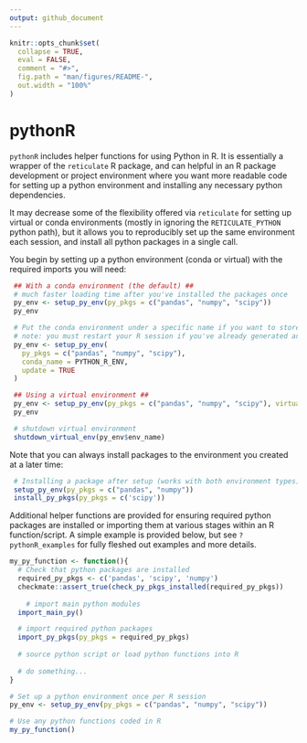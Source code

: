 ```yaml
---
output: github_document
---
```


<!-- README.md is generated from README.Rmd. Please edit that file -->

```r
knitr::opts_chunk$set(
  collapse = TRUE,
  eval = FALSE,
  comment = "#>",
  fig.path = "man/figures/README-",
  out.width = "100%"
)
```

# pythonR
`pythonR` includes helper functions for using Python in R. It is essentially a wrapper of the `reticulate` R package, and can helpful in an R package development or project environment where you want more readable code for setting up a python environment and installing any necessary python dependencies.

It may decrease some of the flexibility offered via `reticulate` for setting up virtual or conda environments (mostly in ignoring the `RETICULATE_PYTHON` python path), but it allows you to reproducibly set up the same environment each session, and install all python packages in a single call.


You begin by setting up a python environment (conda or virtual) with the required imports you will need:
```r
 ## With a conda environment (the default) ##
 # much faster loading time after you've installed the packages once
 py_env <- setup_py_env(py_pkgs = c("pandas", "numpy", "scipy"))
 py_env

 # Put the conda environment under a specific name if you want to store multiple
 # note: you must restart your R session if you've already generated an environment
 py_env <- setup_py_env(
   py_pkgs = c("pandas", "numpy", "scipy"),
   conda_name = PYTHON_R_ENV,
   update = TRUE
 )

 ## Using a virtual environment ##
 py_env <- setup_py_env(py_pkgs = c("pandas", "numpy", "scipy"), virtual_env = TRUE)
 py_env

 # shutdown virtual environment
 shutdown_virtual_env(py_env$env_name)

```

Note that you can always install packages to the environment you created at a later time:
```r
 # Installing a package after setup (works with both environment types)
 setup_py_env(py_pkgs = c("pandas", "numpy"))
 install_py_pkgs(py_pkgs = c('scipy'))
```


Additional helper functions are provided for ensuring required python packages are installed or importing them at various stages within an R function/script. A simple example is provided below, but see `?pythonR_examples` for fully fleshed out examples and more details.


```r
my_py_function <- function(){
  # Check that python packages are installed
  required_py_pkgs <- c('pandas', 'scipy', 'numpy')
  checkmate::assert_true(check_py_pkgs_installed(required_py_pkgs))
  
    # import main python modules
  import_main_py()

  # import required python packages
  import_py_pkgs(py_pkgs = required_py_pkgs)
  
  # source python script or load python functions into R
  
  # do something...
}
```


```r
# Set up a python environment once per R session
py_env <- setup_py_env(py_pkgs = c("pandas", "numpy", "scipy"))

# Use any python functions coded in R
my_py_function()
```

